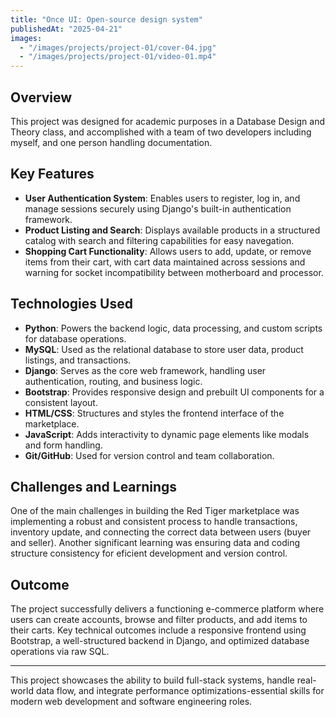 ---
title: "Once UI: Open-source design system"
publishedAt: "2025-04-21"
images:
  - "/images/projects/project-01/cover-04.jpg"
  - "/images/projects/project-01/video-01.mp4"
---

## Overview

This project was designed for academic purposes in a Database Design and Theory class, and accomplished with a team of two developers including myself, and one person handling documentation.

## Key Features

- **User Authentication System**: Enables users to register, log in, and manage sessions securely using Django's built-in authentication framework.
- **Product Listing and Search**: Displays available products in a structured catalog with search and filtering capabilities for easy navegation.
- **Shopping Cart Functionality**: Allows users to add, update, or remove items from their cart, with cart data maintained across sessions and warning for socket incompatibility between motherboard and processor.

## Technologies Used

- **Python**: Powers the backend logic, data processing, and custom scripts for database operations.
- **MySQL**: Used as the relational database to store user data, product listings, and transactions.
- **Django**: Serves as the core web framework, handling user authentication, routing, and business logic.
- **Bootstrap**: Provides responsive design and prebuilt UI components for a consistent layout.
- **HTML/CSS**: Structures and styles the frontend interface of the marketplace.
- **JavaScript**: Adds interactivity to dynamic page elements like modals and form handling.
- **Git/GitHub**: Used for version control and team collaboration.

## Challenges and Learnings

One of the main challenges in building the Red Tiger marketplace was implementing a robust and consistent process to handle transactions, inventory update, and connecting the correct data between users (buyer and seller).
Another significant learning was ensuring data and coding structure consistency for eficient development and version control.

## Outcome

The project successfully delivers a functioning e-commerce platform where users can create accounts, browse and filter products, and add items to their carts. Key technical outcomes include a responsive frontend using Bootstrap, a well-structured backend in Django, and optimized database operations via raw SQL.

---

This project showcases the ability to build full-stack systems, handle real-world data flow, and integrate performance optimizations-essential skills for modern web development and software engineering roles.
